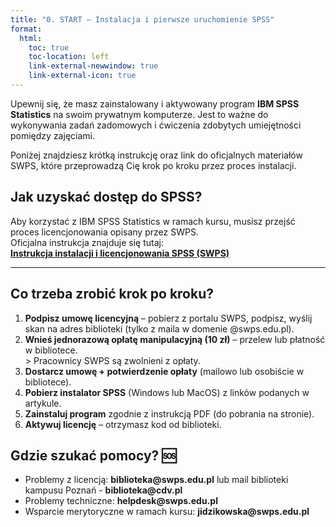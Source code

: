 ```yaml
---
title: "0. START — Instalacja i pierwsze uruchomienie SPSS"
format:
  html:
    toc: true
    toc-location: left
    link-external-newwindow: true
    link-external-icon: true
---
```


Upewnij się, że masz zainstalowany i aktywowany program **IBM SPSS Statistics** na swoim prywatnym komputerze. Jest to ważne do wykonywania zadań zadomowych i ćwiczenia zdobytych umiejętności pomiędzy zajęciami.

Poniżej znajdziesz krótką instrukcję oraz link do oficjalnych materiałów SWPS, które przeprowadzą Cię krok po kroku przez proces instalacji.

## Jak uzyskać dostęp do SPSS?

Aby korzystać z IBM SPSS Statistics w ramach kursu, musisz przejść proces licencjonowania opisany przez SWPS.  
Oficjalna instrukcja znajduje się tutaj:  
**[Instrukcja instalacji i licencjonowania SPSS (SWPS)](https://my.swps.edu.pl/s/knowledge-base/article?language=pl&recordId=kA0Qt00000031UDKAY&categoryApiNames=TB_Library_in_Warsaw_General_Information%2CTB_Library_in_Poznan_General_Information%2CTB_Library_in_Krakow_General_Information%2CTB_Library_in_Wroclaw_General_Information%2CTB_Library_in_Katowice_General_Information%2CTB_Library_in_Sopot_General_Information)**  

---

## Co trzeba zrobić krok po kroku?

1. **Podpisz umowę licencyjną** – pobierz z portalu SWPS, podpisz, wyślij skan na adres biblioteki (tylko z maila w domenie @swps.edu.pl).  
2. **Wnieś jednorazową opłatę manipulacyjną (10 zł)** – przelew lub płatność w bibliotece.  
   > Pracownicy SWPS są zwolnieni z opłaty.  
3. **Dostarcz umowę + potwierdzenie opłaty** (mailowo lub osobiście w bibliotece).  
4. **Pobierz instalator SPSS** (Windows lub MacOS) z linków podanych w artykule.  
5. **Zainstaluj program** zgodnie z instrukcją PDF (do pobrania na stronie).  
6. **Aktywuj licencję** – otrzymasz kod od biblioteki.  


## Gdzie szukać pomocy? 🆘 

- Problemy z licencją: **biblioteka@swps.edu.pl** lub mail biblioteki kampusu Poznań - **biblioteka@cdv.pl**  
- Problemy techniczne: **helpdesk@swps.edu.pl**  
- Wsparcie merytoryczne w ramach kursu: **jidzikowska@swps.edu.pl**

